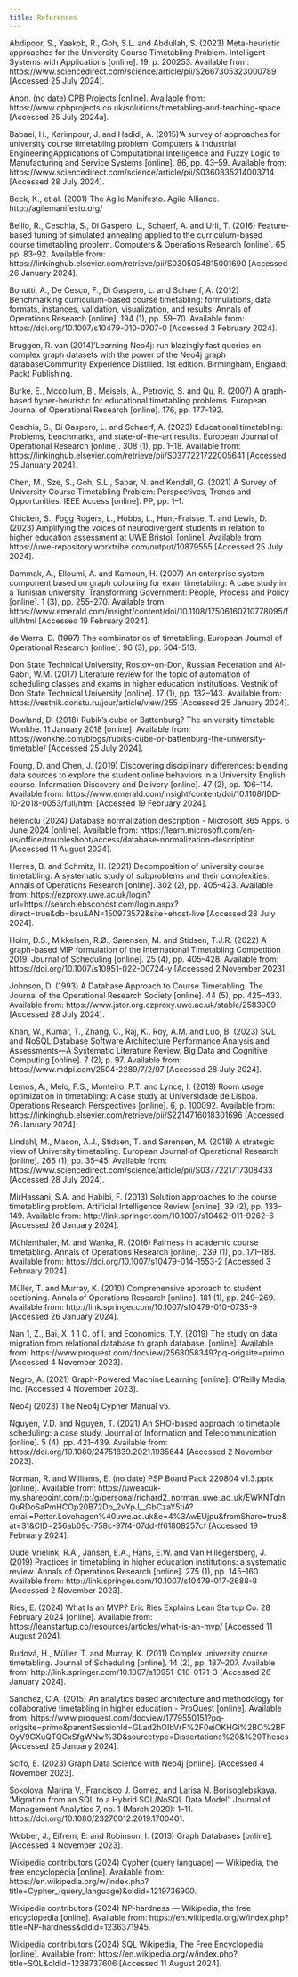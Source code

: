 ```yaml
---
title: References
---
```


Abdipoor, S., Yaakob, R., Goh, S.L. and Abdullah, S. (2023) Meta-heuristic approaches for the University Course Timetabling Problem. Intelligent Systems with Applications [online]. 19, p. 200253. Available from: https://www.sciencedirect.com/science/article/pii/S2667305323000789 [Accessed 25 July 2024].

Anon. (no date) CPB Projects [online]. Available from: https://www.cpbprojects.co.uk/solutions/timetabling-and-teaching-space [Accessed 25 July 2024a].

Babaei, H., Karimpour, J. and Hadidi, A. (2015)‘A survey of approaches for university course timetabling problem’ Computers & Industrial EngineeringApplications of Computational Intelligence and Fuzzy Logic to Manufacturing and Service Systems [online]. 86, pp. 43–59. Available from: https://www.sciencedirect.com/science/article/pii/S0360835214003714 [Accessed 28 July 2024].

Beck, K., et al. (2001) The Agile Manifesto. Agile Alliance. http://agilemanifesto.org/

Bellio, R., Ceschia, S., Di Gaspero, L., Schaerf, A. and Urli, T. (2016) Feature-based tuning of simulated annealing applied to the curriculum-based course timetabling problem. Computers & Operations Research [online]. 65, pp. 83–92. Available from: https://linkinghub.elsevier.com/retrieve/pii/S0305054815001690 [Accessed 26 January 2024].

Bonutti, A., De Cesco, F., Di Gaspero, L. and Schaerf, A. (2012) Benchmarking curriculum-based course timetabling: formulations, data formats, instances, validation, visualization, and results. Annals of Operations Research [online]. 194 (1), pp. 59–70. Available from: https://doi.org/10.1007/s10479-010-0707-0 [Accessed 3 February 2024].

Bruggen, R. van (2014)‘Learning Neo4j: run blazingly fast queries on complex graph datasets with the power of the Neo4j graph database’Community Experience Distilled. 1st edition. Birmingham, England: Packt Publishing.

Burke, E., Mccollum, B., Meisels, A., Petrovic, S. and Qu, R. (2007) A graph-based hyper-heuristic for educational timetabling problems. European Journal of Operational Research [online]. 176, pp. 177–192.

Ceschia, S., Di Gaspero, L. and Schaerf, A. (2023) Educational timetabling: Problems, benchmarks, and state-of-the-art results. European Journal of Operational Research [online]. 308 (1), pp. 1–18. Available from: https://linkinghub.elsevier.com/retrieve/pii/S0377221722005641 [Accessed 25 January 2024].

Chen, M., Sze, S., Goh, S.L., Sabar, N. and Kendall, G. (2021) A Survey of University Course Timetabling Problem: Perspectives, Trends and Opportunities. IEEE Access [online]. PP, pp. 1–1.

Chicken, S., Fogg Rogers, L., Hobbs, L., Hunt-Fraisse, T. and Lewis, D. (2023) Amplifying the voices of neurodivergent students in relation to higher education assessment at UWE Bristol. [online]. Available from: https://uwe-repository.worktribe.com/output/10879555 [Accessed 25 July 2024].

Dammak, A., Elloumi, A. and Kamoun, H. (2007) An enterprise system component based on graph colouring for exam timetabling: A case study in a Tunisian university. Transforming Government: People, Process and Policy [online]. 1 (3), pp. 255–270. Available from: https://www.emerald.com/insight/content/doi/10.1108/17506160710778095/full/html [Accessed 19 February 2024].

de Werra, D. (1997) The combinatorics of timetabling. European Journal of Operational Research [online]. 96 (3), pp. 504–513.

Don State Technical University, Rostov-on-Don, Russian Federation and Al-Gabri, W.M. (2017) Literature review for the topic of automation of scheduling classes and exams in higher education institutions. Vestnik of Don State Technical University [online]. 17 (1), pp. 132–143. Available from: https://vestnik.donstu.ru/jour/article/view/255 [Accessed 25 January 2024].

Dowland, D. (2018) Rubik’s cube or Battenburg? The university timetable Wonkhe. 11 January 2018 [online]. Available from: https://wonkhe.com/blogs/rubiks-cube-or-battenburg-the-university-timetable/ [Accessed 25 July 2024].

Foung, D. and Chen, J. (2019) Discovering disciplinary differences: blending data sources to explore the student online behaviors in a University English course. Information Discovery and Delivery [online]. 47 (2), pp. 106–114. Available from: https://www.emerald.com/insight/content/doi/10.1108/IDD-10-2018-0053/full/html [Accessed 19 February 2024].

helenclu (2024) Database normalization description - Microsoft 365 Apps. 6 June 2024 [online]. Available from: https://learn.microsoft.com/en-us/office/troubleshoot/access/database-normalization-description [Accessed 11 August 2024].

Herres, B. and Schmitz, H. (2021) Decomposition of university course timetabling: A systematic study of subproblems and their complexities. Annals of Operations Research [online]. 302 (2), pp. 405–423. Available from: https://ezproxy.uwe.ac.uk/login?url=https://search.ebscohost.com/login.aspx?direct=true&db=bsu&AN=150973572&site=ehost-live [Accessed 28 July 2024].

Holm, D.S., Mikkelsen, R.Ø., Sørensen, M. and Stidsen, T.J.R. (2022) A graph-based MIP formulation of the International Timetabling Competition 2019. Journal of Scheduling [online]. 25 (4), pp. 405–428. Available from: https://doi.org/10.1007/s10951-022-00724-y [Accessed 2 November 2023].

Johnson, D. (1993) A Database Approach to Course Timetabling. The Journal of the Operational Research Society [online]. 44 (5), pp. 425–433. Available from: https://www.jstor.org.ezproxy.uwe.ac.uk/stable/2583909 [Accessed 28 July 2024].

Khan, W., Kumar, T., Zhang, C., Raj, K., Roy, A.M. and Luo, B. (2023) SQL and NoSQL Database Software Architecture Performance Analysis and Assessments—A Systematic Literature Review. Big Data and Cognitive Computing [online]. 7 (2), p. 97. Available from: https://www.mdpi.com/2504-2289/7/2/97 [Accessed 28 July 2024].

Lemos, A., Melo, F.S., Monteiro, P.T. and Lynce, I. (2019) Room usage optimization in timetabling: A case study at Universidade de Lisboa. Operations Research Perspectives [online]. 6, p. 100092. Available from: https://linkinghub.elsevier.com/retrieve/pii/S2214716018301696 [Accessed 26 January 2024].

Lindahl, M., Mason, A.J., Stidsen, T. and Sørensen, M. (2018) A strategic view of University timetabling. European Journal of Operational Research [online]. 266 (1), pp. 35–45. Available from: https://www.sciencedirect.com/science/article/pii/S0377221717308433 [Accessed 28 July 2024].

MirHassani, S.A. and Habibi, F. (2013) Solution approaches to the course timetabling problem. Artificial Intelligence Review [online]. 39 (2), pp. 133–149. Available from: http://link.springer.com/10.1007/s10462-011-9262-6 [Accessed 26 January 2024].

Mühlenthaler, M. and Wanka, R. (2016) Fairness in academic course timetabling. Annals of Operations Research [online]. 239 (1), pp. 171–188. Available from: https://doi.org/10.1007/s10479-014-1553-2 [Accessed 3 February 2024].

Müller, T. and Murray, K. (2010) Comprehensive approach to student sectioning. Annals of Operations Research [online]. 181 (1), pp. 249–269. Available from: http://link.springer.com/10.1007/s10479-010-0735-9 [Accessed 26 January 2024].

Nan 1, Z., Bai, X. 1 1 C. of I. and Economics, T.Y. (2019) The study on data migration from relational database to graph database. [online]. Available from: https://www.proquest.com/docview/2568058349?pq-origsite=primo [Accessed 4 November 2023].

Negro, A. (2021) Graph-Powered Machine Learning [online]. O’Reilly Media, Inc. [Accessed 4 November 2023].

Neo4j (2023) The Neo4j Cypher Manual v5.

Nguyen, V.D. and Nguyen, T. (2021) An SHO-based approach to timetable scheduling: a case study. Journal of Information and Telecommunication [online]. 5 (4), pp. 421–439. Available from: https://doi.org/10.1080/24751839.2021.1935644 [Accessed 2 November 2023].

Norman, R. and Williams, E. (no date) PSP Board Pack 220804 v1.3.pptx [online]. Available from: https://uweacuk-my.sharepoint.com/:p:/g/personal/richard2_norman_uwe_ac_uk/EWKNTqInQuRDoSaPmHCOp20B72Dp_2vYpJ__GbCzaY5tiA?email=Petter.Lovehagen%40uwe.ac.uk&e=4%3AwEUjpu&fromShare=true&at=31&CID=256ab09c-758c-97f4-07dd-ff61808257cf [Accessed 19 February 2024].

Oude Vrielink, R.A., Jansen, E.A., Hans, E.W. and Van Hillegersberg, J. (2019) Practices in timetabling in higher education institutions: a systematic review. Annals of Operations Research [online]. 275 (1), pp. 145–160. Available from: http://link.springer.com/10.1007/s10479-017-2688-8 [Accessed 2 November 2023].

Ries, E. (2024) What Is an MVP? Eric Ries Explains Lean Startup Co. 28 February 2024 [online]. Available from: https://leanstartup.co/resources/articles/what-is-an-mvp/ [Accessed 11 August 2024].

Rudová, H., Müller, T. and Murray, K. (2011) Complex university course timetabling. Journal of Scheduling [online]. 14 (2), pp. 187–207. Available from: http://link.springer.com/10.1007/s10951-010-0171-3 [Accessed 26 January 2024].

Sanchez, C.A. (2015) An analytics based architecture and methodology for collaborative timetabling in higher education - ProQuest [online]. Available from: https://www.proquest.com/docview/1779550151?pq-origsite=primo&parentSessionId=GLad2hOIbVrF%2F0eiOKHGi%2BO%2BFOyV9GXuQTQCxSfgWNw%3D&sourcetype=Dissertations%20&%20Theses [Accessed 25 January 2024].

Scifo, E. (2023) Graph Data Science with Neo4j [online]. [Accessed 4 November 2023].

Sokolova, Marina V., Francisco J. Gómez, and Larisa N. Borisoglebskaya. ‘Migration from an SQL to a Hybrid SQL/NoSQL Data Model’. Journal of Management Analytics 7, no. 1 (March 2020): 1–11. https://doi.org/10.1080/23270012.2019.1700401.

Webber, J., Eifrem, E. and Robinson, I. (2013) Graph Databases [online]. [Accessed 4 November 2023].

Wikipedia contributors (2024) Cypher (query language) — Wikipedia, the free encyclopedia [online]. Available from: https://en.wikipedia.org/w/index.php?title=Cypher_(query_language)&oldid=1219736900.

Wikipedia contributors (2024) NP-hardness — Wikipedia, the free encyclopedia [online]. Available from: https://en.wikipedia.org/w/index.php?title=NP-hardness&oldid=1236371945.

Wikipedia contributors (2024) SQL Wikipedia, The Free Encyclopedia [online]. Available from: https://en.wikipedia.org/w/index.php?title=SQL&oldid=1238737606 [Accessed 11 August 2024].

